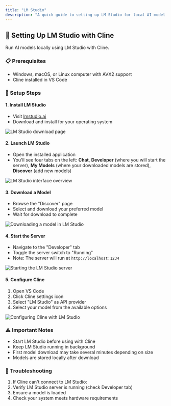 ```yaml
---
title: "LM Studio"
description: "A quick guide to setting up LM Studio for local AI model execution with Cline."
---
```


## 🤖 Setting Up LM Studio with Cline

Run AI models locally using LM Studio with Cline.

### 📋 Prerequisites

-   Windows, macOS, or Linux computer with AVX2 support
-   Cline installed in VS Code

### 🚀 Setup Steps

#### 1. Install LM Studio

-   Visit [lmstudio.ai](https://lmstudio.ai)
-   Download and install for your operating system

<Frame>
	<img src="/assets/robot_panel_dark.png" alt="LM Studio download page" />
</Frame>

#### 2. Launch LM Studio

-   Open the installed application
-   You'll see four tabs on the left: **Chat**, **Developer** (where you will start the server), **My Models** (where your downloaded models are stored), **Discover** (add new models)

<Frame>
	<img src="/assets/robot_panel_dark.png" alt="LM Studio interface overview" />
</Frame>

#### 3. Download a Model

-   Browse the "Discover" page
-   Select and download your preferred model
-   Wait for download to complete

<Frame>
	<img src="/assets/robot_panel_dark.png" alt="Downloading a model in LM Studio" />
</Frame>

#### 4. Start the Server

-   Navigate to the "Developer" tab
-   Toggle the server switch to "Running"
-   Note: The server will run at `http://localhost:1234`

<Frame>
	<img src="/assets/robot_panel_dark.png" alt="Starting the LM Studio server" />
</Frame>

#### 5. Configure Cline

1. Open VS Code
2. Click Cline settings icon
3. Select "LM Studio" as API provider
4. Select your model from the available options

<Frame>
	<img src="/assets/robot_panel_dark.png" alt="Configuring Cline with LM Studio" />
</Frame>

### ⚠️ Important Notes

-   Start LM Studio before using with Cline
-   Keep LM Studio running in background
-   First model download may take several minutes depending on size
-   Models are stored locally after download

### 🔧 Troubleshooting

1. If Cline can't connect to LM Studio:
2. Verify LM Studio server is running (check Developer tab)
3. Ensure a model is loaded
4. Check your system meets hardware requirements
